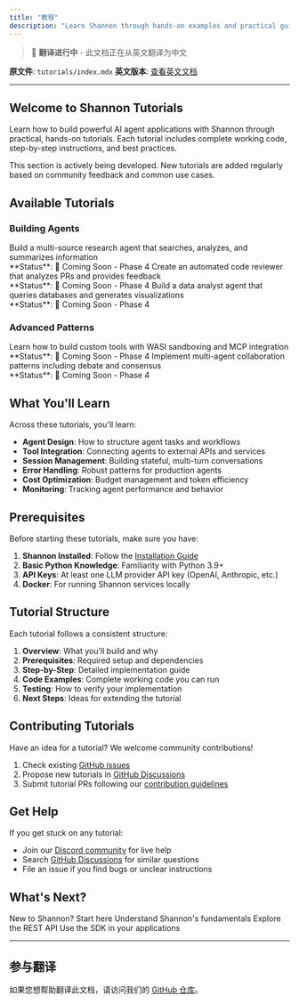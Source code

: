 ```yaml
---
title: "教程"
description: "Learn Shannon through hands-on examples and practical guides"
---
```


> 🚧 **翻译进行中** - 此文档正在从英文翻译为中文

**原文件**: `tutorials/index.mdx`
**英文版本**: [查看英文文档](/en/tutorials/index)

---


## Welcome to Shannon Tutorials

Learn how to build powerful AI agent applications with Shannon through practical, hands-on tutorials. Each tutorial includes complete working code, step-by-step instructions, and best practices.

<Note>
This section is actively being developed. New tutorials are added regularly based on community feedback and common use cases.
</Note>

## Available Tutorials

### Building Agents

<CardGroup cols={2}>
  <Card title="Research Assistant" icon="magnifying-glass" href="/tutorials/research-assistant">
    Build a multi-source research agent that searches, analyzes, and summarizes information
    <br/>
    **Status**: 🚧 Coming Soon - Phase 4
  </Card>

  <Card title="Code Review Bot" icon="code" href="/tutorials/code-review-bot">
    Create an automated code reviewer that analyzes PRs and provides feedback
    <br/>
    **Status**: 🚧 Coming Soon - Phase 4
  </Card>

  <Card title="Data Analysis Pipeline" icon="chart-line" href="/tutorials/data-analysis">
    Build a data analyst agent that queries databases and generates visualizations
    <br/>
    **Status**: 🚧 Coming Soon - Phase 4
  </Card>
</CardGroup>

### Advanced Patterns

<CardGroup cols={2}>
  <Card title="Custom Tool Development" icon="wrench" href="/tutorials/custom-tools">
    Learn how to build custom tools with WASI sandboxing and MCP integration
    <br/>
    **Status**: 🚧 Coming Soon - Phase 4
  </Card>

  <Card title="Multi-Agent Systems" icon="users" href="/tutorials/multi-agent-systems">
    Implement multi-agent collaboration patterns including debate and consensus
    <br/>
    **Status**: 🚧 Coming Soon - Phase 4
  </Card>
</CardGroup>

## What You'll Learn

Across these tutorials, you'll learn:

- **Agent Design**: How to structure agent tasks and workflows
- **Tool Integration**: Connecting agents to external APIs and services
- **Session Management**: Building stateful, multi-turn conversations
- **Error Handling**: Robust patterns for production agents
- **Cost Optimization**: Budget management and token efficiency
- **Monitoring**: Tracking agent performance and behavior

## Prerequisites

Before starting these tutorials, make sure you have:

1. **Shannon Installed**: Follow the [Installation Guide](/quickstart/installation)
2. **Basic Python Knowledge**: Familiarity with Python 3.9+
3. **API Keys**: At least one LLM provider API key (OpenAI, Anthropic, etc.)
4. **Docker**: For running Shannon services locally

## Tutorial Structure

Each tutorial follows a consistent structure:

1. **Overview**: What you'll build and why
2. **Prerequisites**: Required setup and dependencies
3. **Step-by-Step**: Detailed implementation guide
4. **Code Examples**: Complete working code you can run
5. **Testing**: How to verify your implementation
6. **Next Steps**: Ideas for extending the tutorial

## Contributing Tutorials

Have an idea for a tutorial? We welcome community contributions!

1. Check existing [GitHub issues](https://github.com/Kocoro-lab/Shannon/issues?q=label%3Atutorial)
2. Propose new tutorials in [GitHub Discussions](https://github.com/Kocoro-lab/Shannon/discussions)
3. Submit tutorial PRs following our [contribution guidelines](https://github.com/Kocoro-lab/Shannon/blob/main/CONTRIBUTING.md)

## Get Help

If you get stuck on any tutorial:

- Join our [Discord community](https://discord.gg/NB7C2fMcQR) for live help
- Search [GitHub Discussions](https://github.com/Kocoro-lab/Shannon/discussions) for similar questions
- File an issue if you find bugs or unclear instructions

## What's Next?

<CardGroup cols={2}>
  <Card title="Quick Start" icon="rocket" href="/quickstart">
    New to Shannon? Start here
  </Card>

  <Card title="Core Concepts" icon="book" href="/quickstart/concepts/agents">
    Understand Shannon's fundamentals
  </Card>

  <Card title="API Reference" icon="code" href="/api/overview">
    Explore the REST API
  </Card>

  <Card title="Python SDK" icon="python" href="/sdk/python/quickstart">
    Use the SDK in your applications
  </Card>
</CardGroup>


---

## 参与翻译

如果您想帮助翻译此文档，请访问我们的 [GitHub 仓库](https://github.com/Kocoro-lab/Shannon)。
